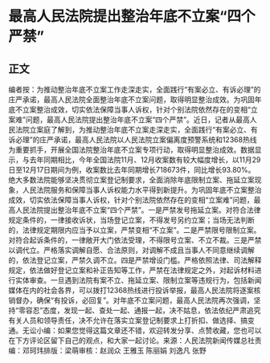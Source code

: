 # 最高人民法院提出整治年底不立案“四个严禁”
## 正文
编者按：为推动整治年底不立案工作走深走实，全面践行“有案必立、有诉必理”的庄严承诺，最高人民法院全面整治年底不立案问题，取得明显整治成效。为巩固年底不立案整治成效，切实依法保障当事人诉权，针对个别法院依然存在的变相“立案难”问题，最高人民法院提出整治年底不立案“四个严禁”。近日，记者从最高人民法院立案庭了解到，为推动整治年底不立案走深走实，全面践行“有案必立、有诉必理”的庄严承诺，最高人民法院以人民法院立案偏离度预警系统和12368热线为重要抓手，开展全国法院整治年底不立案专项行动，取得明显整治成效。数据显示，与去年同期相比，今年全国法院11月、12月收案数有较大幅度增长，以11月29日至12月17日期间为例，收案数比去年同期增长718673件，同比增长93.80%。绝大多数法院能够坚决贯彻立案登记制要求，全面消除年底限制立案、拖延立案现象，人民法院服务和保障当事人诉权能力水平得到新提升。为巩固年底不立案整治成效，切实依法保障当事人诉权，针对个别法院依然存在的变相“立案难”问题，最高人民法院提出整治年底不立案“四个严禁”。一是严禁发号拖延立案。对符合法律规定条件的，一律接收诉状，当场登记立案，不得发号另约立案；当场无法判断的，法律规定期限内应当予以立案，严禁变相“不立案”。二是严禁限号限制立案。对符合起诉条件的，一律敞开大门依法受理，不得限号立案、不立不裁。三是严禁以调代立。严格落实调解自愿、合法原则，对调解不成且当事人不同意继续调解的，依法登记立案，严禁久调不立。四是严禁增设门槛。严格依照法律、司法解释规定，依法做好登记立案和补正告知等工作，严禁在法律规定之外，对起诉材料进行实体审查。一旦遇到法院有案不立、拖延立案、限制立案等违规行为，包括新闻媒体在内的社会各界，可以拨打12368热线进行投诉举报，最高人民法院将逐案核销督办，确保“有投诉，必回复”。对年底不立案问题，最高人民法院再次强调，坚持“零容忍”态度，发现一起、查处一起、通报一起，决不姑息，依法依纪严肃追究有关人员和领导责任，决不允许在落实立案登记制要求上打折扣、做选择、搞变通。无讼小编：如果您觉得这篇文章还不错，欢迎转发分享、点赞收藏，您也可以在下方评论区留下自己的观点，和大家一起讨论。来源：人民法院新闻传媒总社责编：邓珂玮排版：梁萌审核：赵润众 王雅玉 陈丽娟 刘逸凡 张野